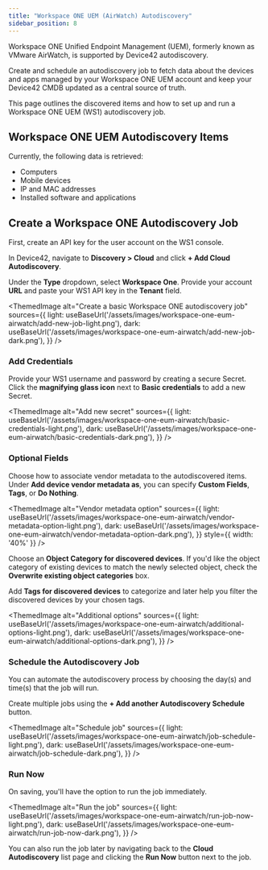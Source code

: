 ```yaml
---
title: "Workspace ONE UEM (AirWatch) Autodiscovery"
sidebar_position: 8
---
```



Workspace ONE Unified Endpoint Management (UEM), formerly known as VMware AirWatch, is supported by Device42 autodiscovery. 

Create and schedule an autodiscovery job to fetch data about the devices and apps managed by your Workspace ONE UEM account and keep your Device42 CMDB updated as a central source of truth.

This page outlines the discovered items and how to set up and run a Workspace ONE UEM (WS1) autodiscovery job.

## Workspace ONE UEM Autodiscovery Items

Currently, the following data is retrieved:

- Computers
- Mobile devices
- IP and MAC addresses
- Installed software and applications

## Create a Workspace ONE Autodiscovery Job

First, create an API key for the user account on the WS1 console.

In Device42, navigate to **Discovery > Cloud** and click **+ Add Cloud Autodiscovery**. 

Under the **Type** dropdown, select **Workspace One**. Provide your account **URL** and paste your WS1 API key in the **Tenant** field.

<ThemedImage
  alt="Create a basic Workspace ONE autodiscovery job"
  sources={{
    light: useBaseUrl('/assets/images/workspace-one-eum-airwatch/add-new-job-light.png'),
    dark: useBaseUrl('/assets/images/workspace-one-eum-airwatch/add-new-job-dark.png'),
  }}
/>

### Add Credentials 

Provide your WS1 username and password by creating a secure Secret. Click the **magnifying glass icon** next to **Basic credentials** to add a new Secret.

<ThemedImage
  alt="Add new secret"
  sources={{
    light: useBaseUrl('/assets/images/workspace-one-eum-airwatch/basic-credentials-light.png'),
    dark: useBaseUrl('/assets/images/workspace-one-eum-airwatch/basic-credentials-dark.png'),
  }}
/>

### Optional Fields

Choose how to associate vendor metadata to the autodiscovered items. Under **Add device vendor metadata as**, you can specify **Custom Fields**, **Tags**, or **Do Nothing**.

<ThemedImage
  alt="Vendor metadata option"
  sources={{
    light: useBaseUrl('/assets/images/workspace-one-eum-airwatch/vendor-metadata-option-light.png'),
    dark: useBaseUrl('/assets/images/workspace-one-eum-airwatch/vendor-metadata-option-dark.png'),
  }}
  style={{ width: '40%' }} 
/>

Choose an **Object Category for discovered devices**. If you'd like the object category of existing devices to match the newly selected object, check the **Overwrite existing object categories** box. 

Add **Tags for discovered devices** to categorize and later help you filter the discovered devices by your chosen tags. 

<ThemedImage
  alt="Additional options"
  sources={{
    light: useBaseUrl('/assets/images/workspace-one-eum-airwatch/additional-options-light.png'),
    dark: useBaseUrl('/assets/images/workspace-one-eum-airwatch/additional-options-dark.png'),
  }}
/>

### Schedule the Autodiscovery Job

You can automate the autodiscovery process by choosing the day(s) and time(s) that the job will run. 

Create multiple jobs using the **+ Add another Autodiscovery Schedule** button.

<ThemedImage
  alt="Schedule job"
  sources={{
    light: useBaseUrl('/assets/images/workspace-one-eum-airwatch/job-schedule-light.png'),
    dark: useBaseUrl('/assets/images/workspace-one-eum-airwatch/job-schedule-dark.png'),
  }}
/>

### Run Now

On saving, you'll have the option to run the job immediately. 

<ThemedImage
  alt="Run the job"
  sources={{
    light: useBaseUrl('/assets/images/workspace-one-eum-airwatch/run-job-now-light.png'),
    dark: useBaseUrl('/assets/images/workspace-one-eum-airwatch/run-job-now-dark.png'),
  }}
/>

You can also run the job later by navigating back to the **Cloud Autodiscovery** list page and clicking the **Run Now** button next to the job. 
